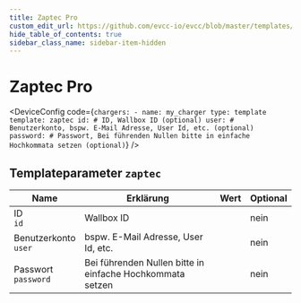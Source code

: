 ```yaml
---
title: Zaptec Pro
custom_edit_url: https://github.com/evcc-io/evcc/blob/master/templates/definition/charger/zaptec.yaml
hide_table_of_contents: true
sidebar_class_name: sidebar-item-hidden
---
```



# Zaptec Pro

<div className="device-detail-container">
  <div className="device-detail-content">
    <DeviceFeatures features="rfid,sponsorship" />

<DeviceConfig code={`chargers:
    - name: my_charger
      type: template
      template: zaptec
      id: # ID, Wallbox ID (optional)
      user: # Benutzerkonto, bspw. E-Mail Adresse, User Id, etc. (optional)
      password: # Passwort, Bei führenden Nullen bitte in einfache Hochkommata setzen (optional)`}  />
  </div>
  <div className="device-detail-icon">
    <evcc-icon
      type="charger"
      name="zaptec-pro"
      size="400px"
      alt="Zaptec Pro"
      className="device-detail-icon-img"
    ></evcc-icon>
  </div>
</div>

## Templateparameter `zaptec`

| Name | Erklärung | Wert | Optional |
|-----------|-----------|------|----------|
| ID<br/>`id` | Wallbox ID |  | nein |
| Benutzerkonto<br/>`user` | bspw. E-Mail Adresse, User Id, etc. |  | nein |
| Passwort<br/>`password` | Bei führenden Nullen bitte in einfache Hochkommata setzen |  | nein |

<SponsorshipRequired />


